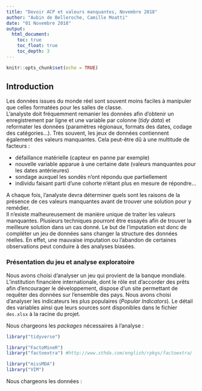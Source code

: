 ```yaml
---
title: "Devoir ACP et valeurs manquantes, Novembre 2018"
author: "Aubin de Belleroche, Camille Moatti"
date: "01 Novembre 2018"
output:
  html_document:
    toc: true
    toc_float: true
    toc_depth: 3
---
```


```r
knitr::opts_chunk$set(echo = TRUE)
```

## Introduction

Les données issues du monde réel sont souvent moins faciles à manipuler que celles formatées pour les salles de classe.  
L'analyste doit fréquemment remanier les données afin d'obtenir un enregistrement par ligne et une variable par colonne (*tidy data*) et reformater les données (paramètres régionaux, formats des dates, codage des catégories...). 
Très souvent, les jeux de données contiennent également des valeurs manquantes. Cela peut-être dû à une multitude de facteurs :

* défaillance matérielle (capteur en panne par exemple)
* nouvelle variable apparue à une certaine date (valeurs manquantes pour les dates antérieures)
* sondage  auxquel les sondés n'ont répondu que partiellement
* individu faisant parti d'une cohorte n'étant plus en mesure de répondre...  

A chaque fois, l'analyste devra déterminer quels sont les raisons de la présence de ces valeurs manquantes avant de trouver une solution pour y remédier.  
Il n'existe malheureusement de manière unique de traiter les valeurs manquantes. Plusieurs techniques pourront être essayés afin de trouver la meilleure solution dans un cas donné. Le but de l'imputation est donc de compléter un jeu de données sans changer la structure des données réelles. En effet, une mauvaise imputation ou l'abandon de certaines observations peut conduire à des analyses biasées.

### Présentation du jeu et analyse exploratoire

Nous avons choisi d'analyser un jeu qui provient de la banque mondiale. L'institution financière internationale, dont le rôle est d'accorder des prêts afin d'encourager le développement, dispose d'un site permettant de requêter des données sur l'ensemble des pays. Nous avons choisi d'analyser les indicateurs les plus populaires (*Popular Indicators*). Le détail des variables ainsi que leurs sources sont disponibles dans le fichier `des.xlsx` à la racine du projet.  

Nous chargeons les *packages* nécessaires à l'analyse :
```r
library("tidyverse")

library("FactoMineR")
library("factoextra") #http://www.sthda.com/english/rpkgs/factoextra/

library("missMDA")
library("VIM")
```
Nous chargeons les données :

